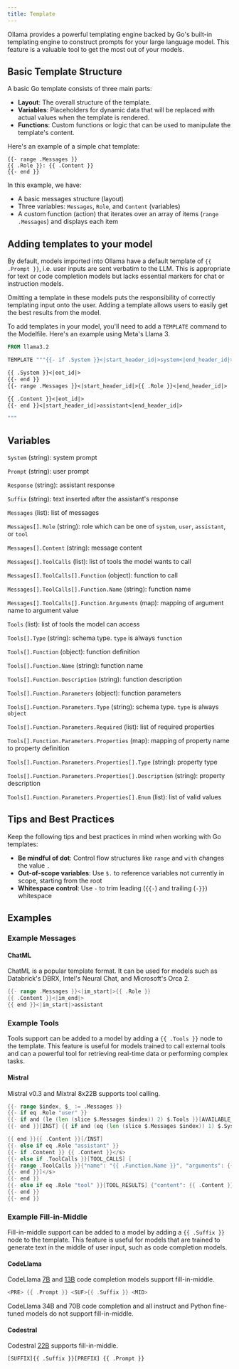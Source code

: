 ```yaml
---
title: Template
---
```


Ollama provides a powerful templating engine backed by Go's built-in templating engine to construct prompts for your large language model. This feature is a valuable tool to get the most out of your models.

## Basic Template Structure

A basic Go template consists of three main parts:

- **Layout**: The overall structure of the template.
- **Variables**: Placeholders for dynamic data that will be replaced with actual values when the template is rendered.
- **Functions**: Custom functions or logic that can be used to manipulate the template's content.

Here's an example of a simple chat template:

```gotmpl
{{- range .Messages }}
{{ .Role }}: {{ .Content }}
{{- end }}
```

In this example, we have:

- A basic messages structure (layout)
- Three variables: `Messages`, `Role`, and `Content` (variables)
- A custom function (action) that iterates over an array of items (`range .Messages`) and displays each item

## Adding templates to your model

By default, models imported into Ollama have a default template of `{{ .Prompt }}`, i.e. user inputs are sent verbatim to the LLM. This is appropriate for text or code completion models but lacks essential markers for chat or instruction models.

Omitting a template in these models puts the responsibility of correctly templating input onto the user. Adding a template allows users to easily get the best results from the model.

To add templates in your model, you'll need to add a `TEMPLATE` command to the Modelfile. Here's an example using Meta's Llama 3.

```dockerfile
FROM llama3.2

TEMPLATE """{{- if .System }}<|start_header_id|>system<|end_header_id|>

{{ .System }}<|eot_id|>
{{- end }}
{{- range .Messages }}<|start_header_id|>{{ .Role }}<|end_header_id|>

{{ .Content }}<|eot_id|>
{{- end }}<|start_header_id|>assistant<|end_header_id|>

"""
```

## Variables

`System` (string): system prompt

`Prompt` (string): user prompt

`Response` (string): assistant response

`Suffix` (string): text inserted after the assistant's response

`Messages` (list): list of messages

`Messages[].Role` (string): role which can be one of `system`, `user`, `assistant`, or `tool`

`Messages[].Content` (string): message content

`Messages[].ToolCalls` (list): list of tools the model wants to call

`Messages[].ToolCalls[].Function` (object): function to call

`Messages[].ToolCalls[].Function.Name` (string): function name

`Messages[].ToolCalls[].Function.Arguments` (map): mapping of argument name to argument value

`Tools` (list): list of tools the model can access

`Tools[].Type` (string): schema type. `type` is always `function`

`Tools[].Function` (object): function definition

`Tools[].Function.Name` (string): function name

`Tools[].Function.Description` (string): function description

`Tools[].Function.Parameters` (object): function parameters

`Tools[].Function.Parameters.Type` (string): schema type. `type` is always `object`

`Tools[].Function.Parameters.Required` (list): list of required properties

`Tools[].Function.Parameters.Properties` (map): mapping of property name to property definition

`Tools[].Function.Parameters.Properties[].Type` (string): property type

`Tools[].Function.Parameters.Properties[].Description` (string): property description

`Tools[].Function.Parameters.Properties[].Enum` (list): list of valid values

## Tips and Best Practices

Keep the following tips and best practices in mind when working with Go templates:

- **Be mindful of dot**: Control flow structures like `range` and `with` changes the value `.`
- **Out-of-scope variables**: Use `$.` to reference variables not currently in scope, starting from the root
- **Whitespace control**: Use `-` to trim leading (`{{-`) and trailing (`-}}`) whitespace

## Examples

### Example Messages

#### ChatML

ChatML is a popular template format. It can be used for models such as Databrick's DBRX, Intel's Neural Chat, and Microsoft's Orca 2.

```go
{{- range .Messages }}<|im_start|>{{ .Role }}
{{ .Content }}<|im_end|>
{{ end }}<|im_start|>assistant
```

### Example Tools

Tools support can be added to a model by adding a `{{ .Tools }}` node to the template. This feature is useful for models trained to call external tools and can a powerful tool for retrieving real-time data or performing complex tasks.

#### Mistral

Mistral v0.3 and Mixtral 8x22B supports tool calling.

```go
{{- range $index, $_ := .Messages }}
{{- if eq .Role "user" }}
{{- if and (le (len (slice $.Messages $index)) 2) $.Tools }}[AVAILABLE_TOOLS] {{ json $.Tools }}[/AVAILABLE_TOOLS]
{{- end }}[INST] {{ if and (eq (len (slice $.Messages $index)) 1) $.System }}{{ $.System }}

{{ end }}{{ .Content }}[/INST]
{{- else if eq .Role "assistant" }}
{{- if .Content }} {{ .Content }}</s>
{{- else if .ToolCalls }}[TOOL_CALLS] [
{{- range .ToolCalls }}{"name": "{{ .Function.Name }}", "arguments": {{ json .Function.Arguments }}}
{{- end }}]</s>
{{- end }}
{{- else if eq .Role "tool" }}[TOOL_RESULTS] {"content": {{ .Content }}}[/TOOL_RESULTS]
{{- end }}
{{- end }}
```

### Example Fill-in-Middle

Fill-in-middle support can be added to a model by adding a `{{ .Suffix }}` node to the template. This feature is useful for models that are trained to generate text in the middle of user input, such as code completion models.

#### CodeLlama

CodeLlama [7B](https://ollama.com/library/codellama:7b-code) and [13B](https://ollama.com/library/codellama:13b-code) code completion models support fill-in-middle.

```go
<PRE> {{ .Prompt }} <SUF>{{ .Suffix }} <MID>
```

<Note>
  CodeLlama 34B and 70B code completion and all instruct and Python fine-tuned models do not support fill-in-middle.
</Note>

#### Codestral

Codestral [22B](https://ollama.com/library/codestral:22b) supports fill-in-middle.

```gotmpl
[SUFFIX]{{ .Suffix }}[PREFIX] {{ .Prompt }}
```
